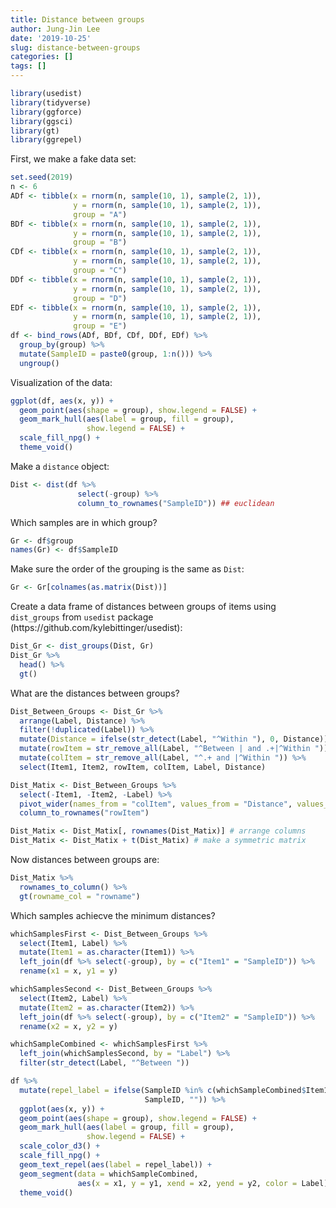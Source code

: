 ```yaml
---
title: Distance between groups
author: Jung-Jin Lee
date: '2019-10-25'
slug: distance-between-groups
categories: []
tags: []
---
```


```r
library(usedist)
library(tidyverse)
library(ggforce)
library(ggsci)
library(gt)
library(ggrepel)
```

First, we make a fake data set:

```r
set.seed(2019)
n <- 6
ADf <- tibble(x = rnorm(n, sample(10, 1), sample(2, 1)),
              y = rnorm(n, sample(10, 1), sample(2, 1)), 
              group = "A")
BDf <- tibble(x = rnorm(n, sample(10, 1), sample(2, 1)), 
              y = rnorm(n, sample(10, 1), sample(2, 1)), 
              group = "B")
CDf <- tibble(x = rnorm(n, sample(10, 1), sample(2, 1)), 
              y = rnorm(n, sample(10, 1), sample(2, 1)), 
              group = "C")
DDf <- tibble(x = rnorm(n, sample(10, 1), sample(2, 1)), 
              y = rnorm(n, sample(10, 1), sample(2, 1)), 
              group = "D")
EDf <- tibble(x = rnorm(n, sample(10, 1), sample(2, 1)), 
              y = rnorm(n, sample(10, 1), sample(2, 1)), 
              group = "E")
df <- bind_rows(ADf, BDf, CDf, DDf, EDf) %>%
  group_by(group) %>%
  mutate(SampleID = paste0(group, 1:n())) %>%
  ungroup()
```

Visualization of the data:

```r
ggplot(df, aes(x, y)) + 
  geom_point(aes(shape = group), show.legend = FALSE) +
  geom_mark_hull(aes(label = group, fill = group), 
                 show.legend = FALSE) +
  scale_fill_npg() +
  theme_void() 
```

Make a `distance` object:

```r
Dist <- dist(df %>% 
               select(-group) %>% 
               column_to_rownames("SampleID")) ## euclidean
```

Which samples are in which group?

```r
Gr <- df$group
names(Gr) <- df$SampleID
```

Make sure the order of the grouping is the same as `Dist`:

```r
Gr <- Gr[colnames(as.matrix(Dist))]
```

Create a data frame of distances between groups of items using `dist_groups` from `usedist` package (https://github.com/kylebittinger/usedist):

```r
Dist_Gr <- dist_groups(Dist, Gr)
Dist_Gr %>%
  head() %>%
  gt()
```

What are the distances between groups?

```r
Dist_Between_Groups <- Dist_Gr %>%
  arrange(Label, Distance) %>%
  filter(!duplicated(Label)) %>%
  mutate(Distance = ifelse(str_detect(Label, "^Within "), 0, Distance)) %>%
  mutate(rowItem = str_remove_all(Label, "^Between | and .+|^Within ")) %>%
  mutate(colItem = str_remove_all(Label, "^.+ and |^Within ")) %>%
  select(Item1, Item2, rowItem, colItem, Label, Distance) 

Dist_Matix <- Dist_Between_Groups %>%
  select(-Item1, -Item2, -Label) %>%
  pivot_wider(names_from = "colItem", values_from = "Distance", values_fill = list(Distance = 0)) %>%
  column_to_rownames("rowItem")

Dist_Matix <- Dist_Matix[, rownames(Dist_Matix)] # arrange columns
Dist_Matix <- Dist_Matix + t(Dist_Matix) # make a symmetric matrix
```

Now distances between groups are:

```r
Dist_Matix %>%
  rownames_to_column() %>%
  gt(rowname_col = "rowname")
```

Which samples achiecve the minimum distances?

```r
whichSamplesFirst <- Dist_Between_Groups %>%
  select(Item1, Label) %>%
  mutate(Item1 = as.character(Item1)) %>%
  left_join(df %>% select(-group), by = c("Item1" = "SampleID")) %>%
  rename(x1 = x, y1 = y)

whichSamplesSecond <- Dist_Between_Groups %>%
  select(Item2, Label) %>%
  mutate(Item2 = as.character(Item2)) %>%
  left_join(df %>% select(-group), by = c("Item2" = "SampleID")) %>%
  rename(x2 = x, y2 = y)

whichSampleCombined <- whichSamplesFirst %>%
  left_join(whichSamplesSecond, by = "Label") %>%
  filter(str_detect(Label, "^Between "))
```

```r
df %>% 
  mutate(repel_label = ifelse(SampleID %in% c(whichSampleCombined$Item1, whichSampleCombined$Item2),
                              SampleID, "")) %>%
  ggplot(aes(x, y)) + 
  geom_point(aes(shape = group), show.legend = FALSE) +
  geom_mark_hull(aes(label = group, fill = group), 
                 show.legend = FALSE) +
  scale_color_d3() +
  scale_fill_npg() +
  geom_text_repel(aes(label = repel_label)) +
  geom_segment(data = whichSampleCombined, 
               aes(x = x1, y = y1, xend = x2, yend = y2, color = Label)) +
  theme_void() 
```